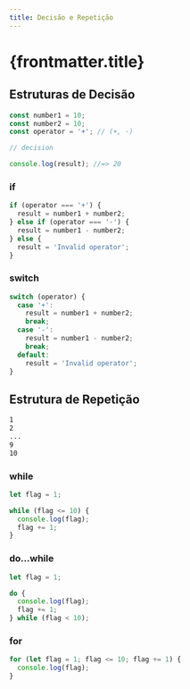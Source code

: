 ```yaml
---
title: Decisão e Repetição
---
```


# {frontmatter.title}

## Estruturas de Decisão

```js
const number1 = 10;
const number2 = 10;
const operator = '+'; // (+, -)

// decision

console.log(result); //=> 20
```

### if

```js
if (operator === '+') {
  result = number1 + number2;
} else if (operator === '-') {
  result = number1 - number2;
} else {
  result = 'Invalid operator';
}
```

### switch

```js
switch (operator) {
  case '+':
    result = number1 + number2;
    break;
  case '-':
    result = number1 - number2;
    break;
  default:
    result = 'Invalid operator';
}
```

## Estrutura de Repetição

```txt
1
2
...
9
10
```

### while

```js
let flag = 1;

while (flag <= 10) {
  console.log(flag);
  flag += 1;
}
```

### do...while

```js
let flag = 1;

do {
  console.log(flag);
  flag += 1;
} while (flag < 10);
```

### for

```js
for (let flag = 1; flag <= 10; flag += 1) {
  console.log(flag);
}
```
